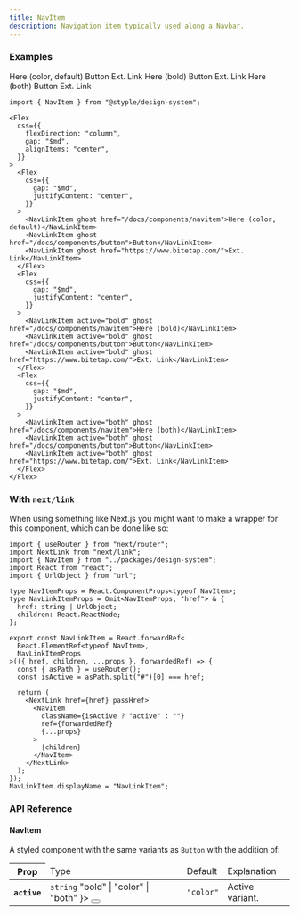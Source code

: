 ```yaml
---
title: NavItem
description: Navigation item typically used along a Navbar.
---
```


### Examples

<Preview>
  <Flex
    css={{
      flexDirection: "column",
      gap: "$md",
      alignItems: "center",
    }}
  >
    <Flex
      css={{
        gap: "$md",
        justifyContent: "center",
      }}
    >
      <NavLinkItem ghost href="/docs/components/navitem">Here (color, default)</NavLinkItem>
      <NavLinkItem ghost href="/docs/components/button">Button</NavLinkItem>
      <NavLinkItem ghost href="https://www.bitetap.com/">Ext. Link</NavLinkItem>
    </Flex>
    <Flex
      css={{
        gap: "$md",
        justifyContent: "center",
      }}
    >
      <NavLinkItem active="bold" ghost href="/docs/components/navitem">Here (bold)</NavLinkItem>
      <NavLinkItem active="bold" ghost href="/docs/components/button">Button</NavLinkItem>
      <NavLinkItem active="bold" ghost href="https://www.bitetap.com/">Ext. Link</NavLinkItem>
    </Flex>
    <Flex
      css={{
        gap: "$md",
        justifyContent: "center",
      }}
    >
      <NavLinkItem active="both" ghost href="/docs/components/navitem">Here (both)</NavLinkItem>
      <NavLinkItem active="both" ghost href="/docs/components/button">Button</NavLinkItem>
      <NavLinkItem active="both" ghost href="https://www.bitetap.com/">Ext. Link</NavLinkItem>
    </Flex>
  </Flex>
</Preview>

```tsx outline=true
import { NavItem } from "@styple/design-system";

<Flex
  css={{
    flexDirection: "column",
    gap: "$md",
    alignItems: "center",
  }}
>
  <Flex
    css={{
      gap: "$md",
      justifyContent: "center",
    }}
  >
    <NavLinkItem ghost href="/docs/components/navitem">Here (color, default)</NavLinkItem>
    <NavLinkItem ghost href="/docs/components/button">Button</NavLinkItem>
    <NavLinkItem ghost href="https://www.bitetap.com/">Ext. Link</NavLinkItem>
  </Flex>
  <Flex
    css={{
      gap: "$md",
      justifyContent: "center",
    }}
  >
    <NavLinkItem active="bold" ghost href="/docs/components/navitem">Here (bold)</NavLinkItem>
    <NavLinkItem active="bold" ghost href="/docs/components/button">Button</NavLinkItem>
    <NavLinkItem active="bold" ghost href="https://www.bitetap.com/">Ext. Link</NavLinkItem>
  </Flex>
  <Flex
    css={{
      gap: "$md",
      justifyContent: "center",
    }}
  >
    <NavLinkItem active="both" ghost href="/docs/components/navitem">Here (both)</NavLinkItem>
    <NavLinkItem active="both" ghost href="/docs/components/button">Button</NavLinkItem>
    <NavLinkItem active="both" ghost href="https://www.bitetap.com/">Ext. Link</NavLinkItem>
  </Flex>
</Flex>
```

### With `next/link`

When using something like Next.js you might want to make a wrapper for this component, which can be done like so:

```tsx 
import { useRouter } from "next/router";
import NextLink from "next/link";
import { NavItem } from "../packages/design-system";
import React from "react";
import { UrlObject } from "url";

type NavItemProps = React.ComponentProps<typeof NavItem>;
type NavLinkItemProps = Omit<NavItemProps, "href"> & {
  href: string | UrlObject;
  children: React.ReactNode;
};

export const NavLinkItem = React.forwardRef<
  React.ElementRef<typeof NavItem>,
  NavLinkItemProps
>(({ href, children, ...props }, forwardedRef) => {
  const { asPath } = useRouter();
  const isActive = asPath.split("#")[0] === href;

  return (
    <NextLink href={href} passHref>
      <NavItem
        className={isActive ? "active" : ""}
        ref={forwardedRef}
        {...props}
      >
        {children}
      </NavItem>
    </NextLink>
  );
});
NavLinkItem.displayName = "NavLinkItem";
```

### API Reference

#### NavItem

A styled component with the same variants as `Button` with the addition of:

<Table>
  <Thead>
    <Tr>
      <Th>Prop</Th>
      <Td>Type</Td>
      <Td>Default</Td>
      <Td>Explanation</Td>
    </Tr>
  </Thead>
  <Tbody>
    <Tr>
      <Th>
        <Code>active</Code>
      </Th>
      <Td>
        <Code color="normal">string</Code>
        <Popover content={
          <Code color="normal">"bold" | "color" | "both"</Code>
        }>
          <Button highlight size="circle" aria-label="Expanded prop type toggle" css={{
            size: "24px",
            p: 0,
            ml: "$xs",
            lineHeight: 0
          }}><Info size={16} style={{ verticalAlign: "middle" }} /></Button>
        </Popover>
      </Td>
      <Td><Code color="normal">"color"</Code></Td>
      <Td><Text>Active variant.</Text></Td>
    </Tr>
  </Tbody>
</Table>